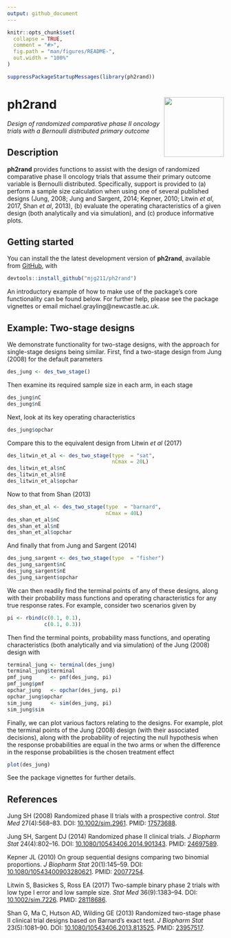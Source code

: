 ```yaml
---
output: github_document
---
```


<!-- README.md is generated from README.Rmd. Please edit that file -->

```r
knitr::opts_chunk$set(
  collapse = TRUE,
  comment = "#>",
  fig.path = "man/figures/README-",
  out.width = "100%"
)
```

```r
suppressPackageStartupMessages(library(ph2rand))
```

# ph2rand <img src='man/figures/ph2rand.png' align="right" height="139" />

*Design of randomized comparative phase II oncology trials with a Bernoulli distributed primary outcome*

## Description

__ph2rand__ provides functions to assist with the design of randomized comparative phase II oncology trials that assume their primary outcome variable is Bernoulli distributed.
Specifically, support is provided to (a) perform a sample size calculation when using one of several published designs (Jung, 2008; Jung and Sargent, 2014; Kepner, 2010; Litwin *et al*, 2017, Shan *et al*, 2013), (b) evaluate the operating characteristics of a given design (both analytically and via simulation), and (c) produce informative plots.

## Getting started

You can install the the latest development version of __ph2rand__, available from [GitHub](https://github.com/), with

```r
devtools::install_github("mjg211/ph2rand")
```

An introductory example of how to make use of the package’s core functionality can be found below.
For further help, please see the package vignettes or email michael.grayling@newcastle.ac.uk.

## Example: Two-stage designs

We demonstrate functionality for two-stage designs, with the approach for single-stage designs being similar.
First, find a two-stage design from Jung (2008) for the default parameters

```r
des_jung <- des_two_stage()
```

Then examine its required sample size in each arm, in each stage

```r
des_jung$nC
des_jung$nE
```

Next, look at its key operating characteristics

```r
des_jung$opchar
```

Compare this to the equivalent design from Litwin *et al* (2017)

```r
des_litwin_et_al <- des_two_stage(type  = "sat",
                                  nCmax = 20L)
des_litwin_et_al$nC
des_litwin_et_al$nE
des_litwin_et_al$opchar
```

Now to that from Shan (2013)

```r
des_shan_et_al <- des_two_stage(type  = "barnard",
                                nCmax = 40L)
des_shan_et_al$nC
des_shan_et_al$nE
des_shan_et_al$opchar
```

And finally that from Jung and Sargent (2014)

```r
des_jung_sargent <- des_two_stage(type  = "fisher")
des_jung_sargent$nC
des_jung_sargent$nE
des_jung_sargent$opchar
```

We can then readily find the terminal points of any of these designs, along with their probability mass functions and operating characteristics for any true response rates.
For example, consider two scenarios given by

```r
pi <- rbind(c(0.1, 0.1),
            c(0.1, 0.3))
```

Then find the terminal points, probability mass functions, and operating characteristics (both analytically and via simulation) of the Jung (2008) design with

```r
terminal_jung <- terminal(des_jung)
terminal_jung$terminal
pmf_jung      <- pmf(des_jung, pi)
pmf_jung$pmf
opchar_jung   <- opchar(des_jung, pi)
opchar_jung$opchar
sim_jung      <- sim(des_jung, pi)
sim_jung$sim
```

Finally, we can plot various factors relating to the designs.
For example, plot the terminal points of the Jung (2008) design (with their associated decisions), along with the probability of rejecting the null hypothesis when the response probabilities are equal in the two arms or when the difference in the response probabilities is the chosen treatment effect

```r
plot(des_jung)
```

See the package vignettes for further details.

## References

Jung SH (2008) Randomized phase II trials with a prospective control.
*Stat Med* 27(4):568--83.
DOI: [10.1002/sim.2961](https://doi.org/10.1002/sim.2961).
PMID: [17573688](https://www.ncbi.nlm.nih.gov/pubmed/17573688).

Jung SH, Sargent DJ (2014) Randomized phase II clinical trials.
*J Biopharm Stat* 24(4):802--16.
DOI: [10.1080/10543406.2014.901343](https://doi.org/10.1080/10543406.2014.901343).
PMID: [24697589](https://www.ncbi.nlm.nih.gov/pubmed/24697589).

Kepner JL (2010) On group sequential designs comparing two binomial proportions.
*J Biopharm Stat* 20(1):145--59.
DOI: [10.1080/10543400903280621](https://doi.org/10.1080/10543400903280621).
PMID: [20077254](https://www.ncbi.nlm.nih.gov/pubmed/20077254).

Litwin S, Basickes S, Ross EA (2017) Two-sample binary phase 2 trials with low type I error and low sample size.
*Stat Med* 36(9):1383--94.
DOI: [10.1002/sim.7226](http://doi.org/10.1002/sim.7226).
PMID: [28118686](https://www.ncbi.nlm.nih.gov/pubmed/28118686).

Shan G, Ma C, Hutson AD, Wilding GE (2013) Randomized two-stage phase II clinical trial designs based on Barnard's exact test.
*J Biopharm Stat* 23(5):1081--90.
DOI: [10.1080/10543406.2013.813525](https://doi.org/10.1080/10543406.2013.813525).
PMID: [23957517](https://www.ncbi.nlm.nih.gov/pubmed/23957517).